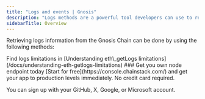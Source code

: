 ---
title: "Logs and events | Gnosis"
description: "Logs methods are a powerful tool developers can use to retrieve information about smart contracts, transactions, and events on a blockchain."
sidebarTitle: Overview
---

Retrieving logs information from the Gnosis Chain can be done by using the following methods:

<CardGroup cols={2}>
  <Card title="eth_getLogs" icon="angle-right" iconType="solid" href="/api-reference/gnosis_node_api/logs_and_events/eth_getLogs" horizontal/>
  <Card title="eth_newFilter" icon="angle-right" iconType="solid" href="/api-reference/gnosis_node_api/logs_and_events/eth_newFilter" horizontal/>
</CardGroup>

<Info>
  Find logs limitations in [Understanding eth\_getLogs limitations](/docs/understanding-eth-getlogs-limitations)
</Info>

<Check>
  ### Get you own node endpoint today
  [Start for free](https://console.chainstack.com/) and get your app to production levels immediately. No credit card required.

  You can sign up with your GitHub, X, Google, or Microsoft account.
</Check>
